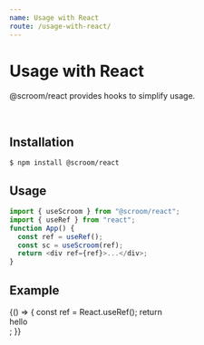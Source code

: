 ```yaml
---
name: Usage with React
route: /usage-with-react/
---
```



# Usage with React

@scroom/react provides hooks to simplify usage.

<br />

## Installation

```shell
$ npm install @scroom/react
```

## Usage

```js
import { useScroom } from "@scroom/react";
import { useRef } from "react";
function App() {
  const ref = useRef();
  const sc = useScroom(ref);
  return <div ref={ref}>...</div>;
}
```

## Example

<Playground>
  {() => {
    const ref = React.useRef();
    return <div ref={ref}>hello</div>;
}}

</Playground>
